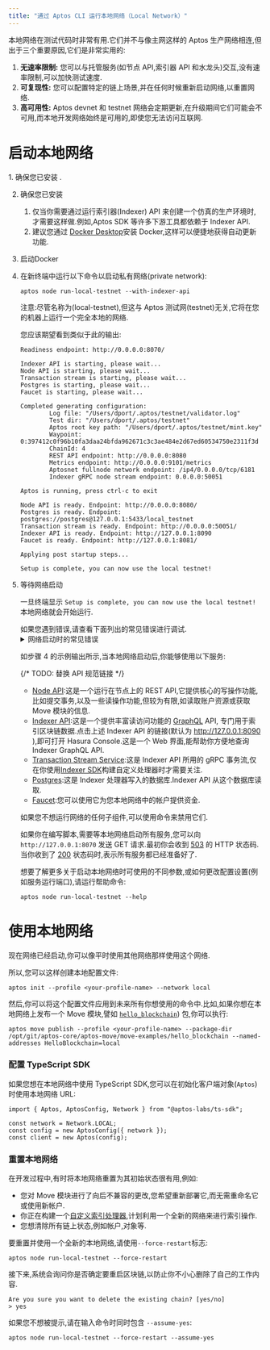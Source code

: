 ```yaml
---
title: "通过 Aptos CLI 运行本地网络（Local Network）"
---
```



本地网络在测试代码时非常有用.它们并不与像主网这样的 Aptos 生产网络相连,但出于三个重要原因,它们是非常实用的:

1. **无速率限制:** 您可以与托管服务(如节点 API,索引器 API 和水龙头)交互,没有速率限制,可以加快测试速度.
2. **可复现性:** 您可以配置特定的链上场景,并在任何时候重新启动网络,以重置网络.
3. **高可用性:** Aptos devnet 和 testnet 网络会定期更新,在升级期间它们可能会不可用,而本地开发网络始终是可用的,即使您无法访问互联网.

# 启动本地网络

<Steps>
  1. 确保您已安装 .

  2. 确保您已安装

     1. 仅当你需要通过运行索引器(Indexer) API 来创建一个仿真的生产环境时,才需要这样做.例如,Aptos SDK 等许多下游工具都依赖于 Indexer API.
     2. 建议您通过 [Docker Desktop](https://www.docker.com/products/docker-desktop/)安装 Docker,这样可以便捷地获得自动更新功能.

  3. 启动Docker

  4. 在新终端中运行以下命令以启动私有网络(private network):

     ```shellscript filename="Terminal"
     aptos node run-local-testnet --with-indexer-api
     ```

     <Aside type="caution">
       注意:尽管名称为(local-testnet),但这与 Aptos 测试网(testnet)无关,它将在您的机器上运行一个完全本地的网络.
     </Aside>

     您应该期望看到类似于此的输出:

     ```shellscript filename="Terminal"
     Readiness endpoint: http://0.0.0.0:8070/

     Indexer API is starting, please wait...
     Node API is starting, please wait...
     Transaction stream is starting, please wait...
     Postgres is starting, please wait...
     Faucet is starting, please wait...

     Completed generating configuration:
             Log file: "/Users/dport/.aptos/testnet/validator.log"
             Test dir: "/Users/dport/.aptos/testnet"
             Aptos root key path: "/Users/dport/.aptos/testnet/mint.key"
             Waypoint: 0:397412c0f96b10fa3daa24bfda962671c3c3ae484e2d67ed60534750e2311f3d
             ChainId: 4
             REST API endpoint: http://0.0.0.0:8080
             Metrics endpoint: http://0.0.0.0:9101/metrics
             Aptosnet fullnode network endpoint: /ip4/0.0.0.0/tcp/6181
             Indexer gRPC node stream endpoint: 0.0.0.0:50051

     Aptos is running, press ctrl-c to exit

     Node API is ready. Endpoint: http://0.0.0.0:8080/
     Postgres is ready. Endpoint: postgres://postgres@127.0.0.1:5433/local_testnet
     Transaction stream is ready. Endpoint: http://0.0.0.0:50051/
     Indexer API is ready. Endpoint: http://127.0.0.1:8090
     Faucet is ready. Endpoint: http://127.0.0.1:8081/

     Applying post startup steps...

     Setup is complete, you can now use the local testnet!
     ```

  5. 等待网络启动

     一旦终端显示 `Setup is complete, you can now use the local testnet!` 本地网络就会开始运行.

     <Aside type="caution">
       如果您遇到错误,请查看下面列出的常见错误进行调试.
     </Aside>

     <details>
       <summary>网络启动时的常见错误</summary>

       ### 地址已被使用

       ```shellscript filename="Terminal"
       panic at 'error binding to 0.0.0.0:8080: error creating server listener: Address already in use (os error 48)'
       ```

       这意味着本地网络需要使用的一个端口已被另一个进程使用.

       要在类 Unix 系统上解决此问题,您可以:

       1. 通过运行 `lsof -i :8080` 确定进程的名称和 PID.
       2. 知道 PID 后,运行 `kill <pid>` 释放该端口.

       ### 打开文件太多错误

       ```shellscript filename="Terminal"
       panic at crates/aptos/src/node/local_testnet/logging.rs:64:10:
       called \`Result::unwrap()\` on an \`Err\` value: Os { code: 24, kind: Uncategorized, message: "Too many open files" }
       ```

       这意味着您的系统上打开的文件太多.在许多类 Unix 系统上,您可以通过向 `.zshrc` 添加类似以下的内容来增加打开文件的最大数量:

       ```shellscript filename="Terminal"
       ulimit -n 1048576
       ```

       ### Docker 不可用

       ```shellscript filename="Terminal"
       Unexpected：Failed to apply pre-run steps for Postgres: Docker is not available, confirm it is installed and running. On Linux you may need to use sudo
       ```

       要解决此问题,请尝试以下修复方法:

       1. 通过运行 `docker --version` 确保安装了 docker.
       2. 通过运行 `docker info` 确保 Docker 守护进程正在运行(如果此命令出错,显示 `Cannot connect to the Docker daemon`,则 Docker 未运行).
       3. 确保在默认位置存在用于连接 Docker 的套接字(socket).例如,在类 Unix 系统上,`/var/run/docker.sock` 应该存在.
          1. 如果该文件不存在,打开 Docker Desktop 并启用 `Settings -> Advanced -> Allow the default Docker socket to be used.`
          2. 或者,您可以通过运行 `docker context inspect | grep Host` 找到 Docker 套接字(socket)的位置,然后通过运行 `sudo ln -s /Users/dport/.docker/run/docker.sock /var/run/docker.sock` 将该位置链接到默认位置.
     </details>

     如步骤 4 的示例输出所示,当本地网络启动后,你能够使用以下服务:

     {/* TODO: 替换 API 规范链接 */}

     - [Node API](/zh/rest-api):这是一个运行在节点上的 REST API,它提供核心的写操作功能,比如提交事务,以及一些读操作功能,但较为有限,如读取账户资源或获取 Move 模块的信息.
     - [Indexer API](/zh/build/indexer/indexer-api):这是一个提供丰富读访问功能的 [GraphQL](https://graphql.org/) API, 专门用于索引区块链数据.点击上述 Indexer API 的链接(默认为 http://127.0.0.1:8090 ),即可打开 Hasura Console.这是一个 Web 界面,能帮助你方便地查询 Indexer GraphQL API.
     - [Transaction Stream Service](/zh/build/indexer/txn-stream):这是 Indexer API 所用的 gRPC 事务流,仅在你使用[Indexer SDK](/zh/build/indexer/indexer-sdk)构建自定义处理器时才需要关注.
     - [Postgres](https://www.postgresql.org/):这是 Indexer 处理器写入的数据库.Indexer API 从这个数据库读取.
     - [Faucet](/zh/network/glossary#faucet):您可以使用它为您本地网络中的帐户提供资金.

     如果您不想运行网络的任何子组件,可以使用命令来禁用它们.

     如果你在编写脚本,需要等本地网络启动所有服务,您可以向 `http://127.0.0.1:8070` 发送 GET 请求.最初你会收到 [503](https://developer.mozilla.org/en-US/docs/Web/HTTP/Status/503) 的 HTTP 状态码.当你收到了 [200](https://developer.mozilla.org/en-US/docs/Web/HTTP/Status/200) 状态码时,表示所有服务都已经准备好了.

     想要了解更多关于启动本地网络时可使用的不同参数,或如何更改配置设置(例如服务运行端口),请运行帮助命令:

     ```shellscript filename="Terminal"
     aptos node run-local-testnet --help
     ```
</Steps>

# 使用本地网络

现在网络已经启动,你可以像平时使用其他网络那样使用这个网络.

所以,您可以这样创建本地配置文件:

```shellscript filename="Terminal"
aptos init --profile <your-profile-name> --network local
```

然后,你可以将这个配置文件应用到未来所有你想使用的命令中.比如,如果你想在本地网络上发布一个 Move 模块,譬如 [`hello_blockchain`](https://github.com/aptos-labs/aptos-core/tree/main/aptos-move/move-examples/hello_blockchain)) 包,你可以执行:

```shellscript filename="Terminal"
aptos move publish --profile <your-profile-name> --package-dir /opt/git/aptos-core/aptos-move/move-examples/hello_blockchain --named-addresses HelloBlockchain=local
```

### 配置 TypeScript SDK

如果您想在本地网络中使用 TypeScript SDK,您可以在初始化客户端对象(`Aptos`)时使用本地网络 URL:

```tsx
import { Aptos, AptosConfig, Network } from "@aptos-labs/ts-sdk";

const network = Network.LOCAL;
const config = new AptosConfig({ network });
const client = new Aptos(config);
```

### 重置本地网络

在开发过程中,有时将本地网络重置为其初始状态很有用,例如:

- 您对 Move 模块进行了向后不兼容的更改,您希望重新部署它,而无需重命名它或使用新帐户.
- 你正在构建一个[自定义索引处理器](/zh/build/indexer),计划利用一个全新的网络来进行索引操作.
- 您想清除所有链上状态,例如帐户,对象等.

要重置并使用一个全新的本地网络,请使用`--force-restart`标志:

```shellscript filename="Terminal"
aptos node run-local-testnet --force-restart
```

接下来,系统会询问你是否确定要重启区块链,以防止你不小心删除了自己的工作内容.

```shellscript filename="Terminal"
Are you sure you want to delete the existing chain? [yes/no]
> yes
```

如果您不想被提示,请在输入命令时同时包含 `--assume-yes`:

```shellscript filename="Terminal"
aptos node run-local-testnet --force-restart --assume-yes
```
